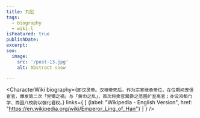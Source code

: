 ```yaml
---
title: 刘宏
tags:
  - biography
  - wiki-l
isFeatured: true
publishDate:
excerpt:
seo:
  image:
    src: '/post-13.jpg'
    alt: Abstract snow

---
```



<CharacterWiki
  biography={`即汉灵帝。汉桓帝死后，作为宗室继承帝位，在位期间宠信宦官，爆发第二次「党锢之祸」与「黄巾之乱」，首次将卖官鬻爵之范围扩至高官；亦设鸿都门学、西园八校尉以强化君权。`}
  links={
    [
      {label: "Wikipedia - English Version", href: "https://en.wikipedia.org/wiki/Emperor_Ling_of_Han"}
    ]
  }
/>
